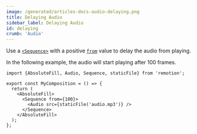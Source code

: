 ```yaml
---
image: /generated/articles-docs-audio-delaying.png
title: Delaying Audio
sidebar_label: Delaying Audio
id: delaying
crumb: 'Audio'
---
```



Use a [`<Sequence>`](/docs/sequence) with a positive [`from`](/docs/sequence#from) value to delay the audio from playing.

In the following example, the audio will start playing after 100 frames.

```tsx twoslash {6-8}
import {AbsoluteFill, Audio, Sequence, staticFile} from 'remotion';

export const MyComposition = () => {
  return (
    <AbsoluteFill>
      <Sequence from={100}>
        <Audio src={staticFile('audio.mp3')} />
      </Sequence>
    </AbsoluteFill>
  );
};
```
